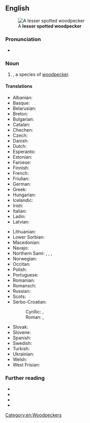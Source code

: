 ==English==
[[File:PicoidesMinorBack.jpg|thumb|A '''lesser spotted woodpecker''']]

===Pronunciation===
* {{IPA|/ˈlɛsə(ɹ)ˈspɒtədˈwədpɛkə(ɹ)/|lang=en}}

===Noun===
{{en-noun}}

# {{taxlink|Dendrocopos minor|species|noshow=1|ver=161006}}, a species of [[woodpecker]].

====Translations====
{{trans-top|''Dendrocopoes minor''}}
* Albanian: {{t|sq|qukapiku larosh i vogël}}
* Basque: {{t|eu|okil txiki}}
* Belarusian: {{t|be|малы дзяцел|m}}
* Breton: {{t|br|pilkoad bihan}}
* Bulgarian: {{t|bg|малък пъстър кълвач|m}}
* Catalan: {{t|ca|picot garser petit|m}}
* Chechen: {{t|ce|леча}}
* Czech: {{t|cs|strakapoud malý}}
* Danish: {{t|da|dværgspætte}}
* Dutch: {{t|nl|kleine bonte specht|m}}
* Esperanto: {{t|eo|malgranda buntpego}}
* Estonian: {{t|et|väike-kirjurähn}}
* Faroese: {{t|fo|dvørgspæta}}
* Finnish: {{t+|fi|pikkutikka}}
* French: {{t+|fr|pic épeichette|m}}
* Friulian: {{t|fur|pic piçul}}
* German: {{t|de|Kleinspecht|m}}
* Greek: {{t|el|νανοτσικλιτάρα}}
* Hungarian: {{t|hu|kis fakopáncs}}
* Icelandic: {{t+|is|stubbspæta}}
* Irish: {{t|ga|mionchnagaire breac}}
* Italian: {{t|it|picchio rosso minore|m}}
* Ladin: {{t|lld|becalen pice}}
* Latvian: {{t|lv|mazais dzenis}}
{{trans-mid}}
* Lithuanian: {{t|lt|mažasis margasis genys}}
* Lower Sorbian: {{t|dsb|mały šnapac}}
* Macedonian: {{t|mk|мал клукаjдрвец|m}}
* Navajo: {{t|nv|tsįįłkaałii yistłʼiní yázhí}}
* Northern Sami: {{t|se|uhcačáihni}}, {{t|se|cizáščáihni}}, {{t|se|uhcagirječáihni}}, {{t|se|deaggačáihni}}
* Norwegian: {{t|no|dvergspett}}
* Occitan: {{t|oc|pic pichòt}}
* Polish: {{t+|pl|dzięciołek|m}}
* Portuguese: {{t|pt|pica-pau malhado pequeno|m}}
* Romanian: {{t+|ro|ciocănitoare}}
* Romansch: {{t|rm|pitgalain pitschen}}
* Russian: {{t|ru|ма́лый дя́тел|m}}
* Scots: {{t|sco|cnag bheag}}
* Serbo-Croatian:
*: Cyrillic: {{t|sh|мали детлић|sc=Cyrl}}, {{t|sh|мали дјетао|sc=Cyrl}}
*: Roman: {{t+|sh|mali detlić}}, {{t+|sh|mali djetao}}
* Slovak: {{t|sk|ďateľ malý|m}}
* Slovene: {{t|sl|mali detel|m}}
* Spanish: {{t|es|pico menor|m}}
* Swedish: {{t+|sv|mindre hackspett|c}}
* Turkish: {{t+|tr|küçük ağaçkakan}}
* Ukrainian: {{t|uk|дятел малий|m}}
* Welsh: {{t|cy|cnocell fraith leiaf}}
* West Frisian: {{t|fy|lytse eksterspjocht}}
{{trans-bottom}}

===Further reading===
* {{pedia}}
* {{specieslite|Dendrocopos minor|i=1}}
* {{comcatlite|Dendrocopos minor|i=1}}
* {{R:AviBase|AB2F4BC0659B6630}}

[[Category:en:Woodpeckers]]